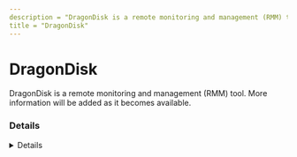 ---
description = "DragonDisk is a remote monitoring and management (RMM) tool. More information will be added as it becomes available."
title = "DragonDisk"
---



# DragonDisk

DragonDisk is a remote monitoring and management (RMM) tool. More information will be added as it becomes available.

### Details
<Details author={""}
         category={""}
         created={""}
         website={""}
         lastModified={""}
         privileges={""}
         free={ false }
         verification={ false }
/>

#### Installation Paths
<Card code={ ["C:\\Program Files (x86)\\Almageste\\DragonDisk\\*", "*\\Almageste\\DragonDisk\\*", "*\\DragonDisk.exe"] }/>

#### Supported OS
<Badges color="warning" badges={ ["Windows"] }/>




### Forensic Artifacts








### Detections
- Detects potential processes activity of DragonDisk RMM tool
  - [Sigma Rule](https://github.com/magicsword-io/LOLRMM/blob/main/detections/sigma/dragondisk_processes_sigma.yml)


